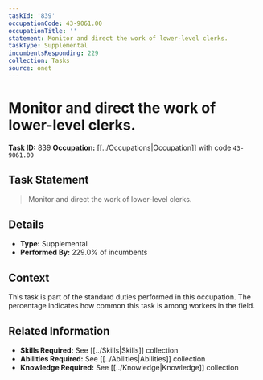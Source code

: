 ```yaml
---
taskId: '839'
occupationCode: 43-9061.00
occupationTitle: ''
statement: Monitor and direct the work of lower-level clerks.
taskType: Supplemental
incumbentsResponding: 229
collection: Tasks
source: onet
---
```

# Monitor and direct the work of lower-level clerks.

**Task ID:** 839
**Occupation:** [[../Occupations|Occupation]] with code `43-9061.00`

## Task Statement

> Monitor and direct the work of lower-level clerks.

## Details

- **Type:** Supplemental
- **Performed By:** 229.0% of incumbents

## Context

This task is part of the standard duties performed in this occupation. The percentage indicates how common this task is among workers in the field.

## Related Information

- **Skills Required:** See [[../Skills|Skills]] collection
- **Abilities Required:** See [[../Abilities|Abilities]] collection
- **Knowledge Required:** See [[../Knowledge|Knowledge]] collection
